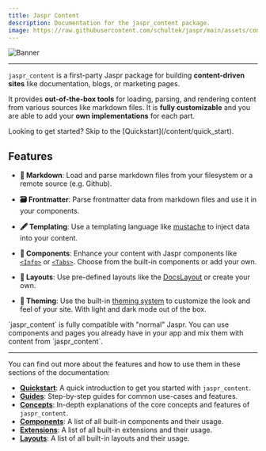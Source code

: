 ```yaml
---
title: Jaspr Content
description: Documentation for the jaspr_content package.
image: https://raw.githubusercontent.com/schultek/jaspr/main/assets/content/banner_docs.png
---
```


![Banner](https://raw.githubusercontent.com/schultek/jaspr/main/assets/content/banner.png)

---

`jaspr_content` is a first-party Jaspr package for building **content-driven sites** like documentation, blogs, or marketing pages. 

It provides **out-of-the-box tools** for loading, parsing, and rendering content from various sources like markdown files. It is **fully customizable** and you are able to add your **own implementations** for each part.

<Info>
Looking to get started? Skip to the [Quickstart](/content/quick_start).
</Info>

## Features

- **📖 Markdown**: Load and parse markdown files from your filesystem or a remote source (e.g. Github).

- **🗃️ Frontmatter**: Parse frontmatter data from markdown files and use it in your components.

- **🖋️ Templating**: Use a templating language like [mustache](https://mustache.github.io/mustache.5.html) to inject data into your content.

- **🧩 Components**: Enhance your content with  Jaspr components like [`<Info>`](/content/components/callout) or [`<Tabs>`](/content/components/tabs). Choose from the built-in components or add your own.

- **📐 Layouts**: Use pre-defined layouts like the [DocsLayout](/content/layouts/docs_layout) or create your own.

- **🎨 Theming**: Use the built-in [theming system](/content/concepts/theming) to customize the look and feel of your site. With light and dark mode out of the box.

<Info>
  `jaspr_content` is fully compatible with "normal" Jaspr. You can use components and pages you already have in your app and mix them with content from `jaspr_content`.
</Info>

---

You can find out more about the features and how to use them in these sections of the documentation:

- [**Quickstart**](/content/quick_start): A quick introduction to get you started with `jaspr_content`.
- [**Guides**](/content/guides/adding_pages): Step-by-step guides for common use-cases and features.
- [**Concepts**](/content/concepts/pages): In-depth explanations of the core concepts and features of `jaspr_content`.
- [**Components**](/content/components/callout): 
  A list of all built-in components and their usage.
- [**Extensions**](/content/extensions/heading_anchors): A list of all built-in extensions and their usage.
- [**Layouts**](/content/layouts/docs_layout): A list of all built-in layouts and their usage.
